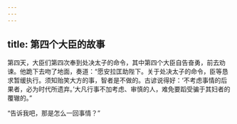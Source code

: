 ```yaml
---
---
---
```

title: 第四个大臣的故事
---




第四天，大臣们第四次奉到处决太子的命令，其中第四个大臣自告奋勇，前去劝谏。他跪下去吻了地面，奏道：“愿安拉匡助陛下。关于处决太子的命令，臣等恳求暂缓执行。须知贻笑大方的事，智者是不做的。古谚说得好：‘不考虑事情的后果者，必为时代所遗弃。’大凡行事不加考虑、审慎的人，难免要蹈受骗于其妇者的覆辙的。”

“告诉我吧，那是怎么一回事情？”